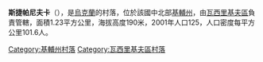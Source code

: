 {{coord|49|58|52|N|30|20|24|E|scale:30000|display=title}}

'''斯捷帕尼夫卡'''（{{lang-uk|Степанівка}}），是[[烏克蘭|烏克蘭]]的村落，位於該國中北部[[基輔州|基輔州]]，由[[瓦西里基夫區|瓦西里基夫區]]負責管轄，面積1.23平方公里，海拔高度190米，2001年人口125，人口密度每平方公里101.6人。

{{DEFAULTSORT:Степанівка}}
[[Category:基輔州村落|Category:基輔州村落]]
[[Category:瓦西里基夫區村落|Category:瓦西里基夫區村落]]


{{Kiev-geo-stub}}